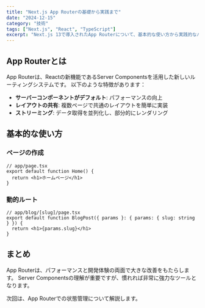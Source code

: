 ```yaml
---
title: "Next.js App Routerの基礎から実践まで"
date: "2024-12-15"
category: "技術"
tags: ["Next.js", "React", "TypeScript"]
excerpt: "Next.js 13で導入されたApp Routerについて、基本的な使い方から実践的なパターンまで解説します。"
---
```


## App Routerとは

App Routerは、Reactの新機能であるServer Componentsを活用した新しいルーティングシステムです。
以下のような特徴があります：

- **サーバーコンポーネントがデフォルト**: パフォーマンスの向上
- **レイアウトの共有**: 複数ページで共通のレイアウトを簡単に実装
- **ストリーミング**: データ取得を並列化し、部分的にレンダリング

## 基本的な使い方

### ページの作成

```tsx
// app/page.tsx
export default function Home() {
  return <h1>ホームページ</h1>
}
```

### 動的ルート

```tsx
// app/blog/[slug]/page.tsx
export default function BlogPost({ params }: { params: { slug: string } }) {
  return <h1>{params.slug}</h1>
}
```

## まとめ

App Routerは、パフォーマンスと開発体験の両面で大きな改善をもたらします。
Server Componentsの理解が重要ですが、慣れれば非常に強力なツールとなります。

次回は、App Routerでの状態管理について解説します。
